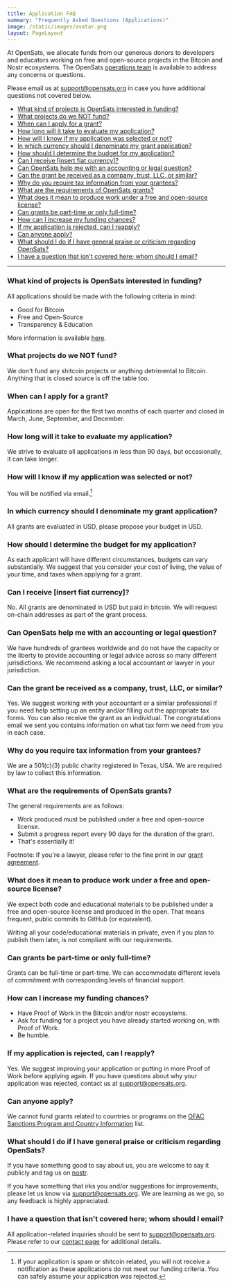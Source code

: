 ```yaml
---
title: Application FAQ
summary: "Frequently Asked Questions (Applications)"
image: /static/images/avatar.png
layout: PageLayout
---
```


At OpenSats, we allocate funds from our generous donors to developers and
educators working on free and open-source projects in the Bitcoin and Nostr
ecosystems. The OpenSats [operations team](/about#operations) is available to
address any concerns or questions.

Please email us at support@opensats.org in case you have additional questions
not covered below.

- [What kind of projects is OpenSats interested in funding?](#what-kind-of-projects-is-opensats-interested-in-funding)
- [What projects do we NOT fund?](#what-projects-do-we-not-fund)
- [When can I apply for a grant?](#when-can-i-apply-for-a-grant)
- [How long will it take to evaluate my application?](#how-long-will-it-take-to-evaluate-my-application)
- [How will I know if my application was selected or not?](#how-will-i-know-if-my-application-was-selected-or-not)
- [In which currency should I denominate my grant application?](#in-which-currency-should-i-denominate-my-grant-application)
- [How should I determine the budget for my application?](#how-should-i-determine-the-budget-for-my-application)
- [Can I receive \[insert fiat currency\]?](#can-i-receive-insert-fiat-currency)
- [Can OpenSats help me with an accounting or legal question?](#can-opensats-help-me-with-an-accounting-or-legal-question)
- [Can the grant be received as a company, trust, LLC, or similar?](#can-the-grant-be-received-as-a-company-trust-llc-or-similar)
- [Why do you require tax information from your grantees?](#why-do-you-require-tax-information-from-your-grantees)
- [What are the requirements of OpenSats grants?](#what-are-the-requirements-of-opensats-grants)
- [What does it mean to produce work under a free and open-source license?](#what-does-it-mean-to-produce-work-under-a-free-and-open-source-license)
- [Can grants be part-time or only full-time?](#can-grants-be-part-time-or-only-full-time)
- [How can I increase my funding chances?](#how-can-i-increase-my-funding-chances)
- [If my application is rejected, can I reapply?](#if-my-application-is-rejected-can-i-reapply)
- [Can anyone apply?](#can-anyone-apply)
- [What should I do if I have general praise or criticism regarding OpenSats?](#what-should-i-do-if-i-have-general-praise-or-criticism-regarding-opensats)
- [I have a question that isn't covered here; whom should I email?](#i-have-a-question-that-isnt-covered-here-whom-should-i-email)

---

### What kind of projects is OpenSats interested in funding?

All applications should be made with the following criteria in mind:

- Good for Bitcoin
- Free and Open-Source
- Transparency & Education

More information is available [here](/apply#criteria).

### What projects do we NOT fund?

We don't fund any shitcoin projects or anything detrimental to Bitcoin. Anything
that is closed source is off the table too.

### When can I apply for a grant?

Applications are open for the first two months of each quarter and closed in
March, June, September, and December.

### How long will it take to evaluate my application?

We strive to evaluate all applications in less than 90 days, but occasionally,
it can take longer.

### How will I know if my application was selected or not?

You will be notified via email.[^fn-shitcoins]

### In which currency should I denominate my grant application?

All grants are evaluated in USD, please propose your budget in USD.

### How should I determine the budget for my application?

As each applicant will have different circumstances, budgets can vary
substantially. We suggest that you consider your cost of living, the value of
your time, and taxes when applying for a grant.

### Can I receive [insert fiat currency]?

No. All grants are denominated in USD but paid in bitcoin. We will request
on-chain addresses as part of the grant process.

### Can OpenSats help me with an accounting or legal question?

We have hundreds of grantees worldwide and do not have the capacity or the
liberty to provide accounting or legal advice across so many different
jurisdictions. We recommend asking a local accountant or lawyer in your
jurisdiction.

### Can the grant be received as a company, trust, LLC, or similar?

Yes. We suggest working with your accountant or a similar professional if you
need help setting up an entity and/or filling out the appropriate tax forms. You
can also receive the grant as an individual. The congratulations email we sent
you contains information on what tax form we need from you in each case.

### Why do you require tax information from your grantees?

We are a 501(c)(3) public charity registered in Texas, USA. We are required by
law to collect this information.

### What are the requirements of OpenSats grants?

The general requirements are as follows:

- Work produced must be published under a free and open-source license.
- Submit a progress report every 90 days for the duration of the grant.
- That's essentially it!

Footnote: If you're a lawyer, please refer to the fine print in our [grant
agreement](/transparency).

### What does it mean to produce work under a free and open-source license?

We expect both code and educational materials to be published under a free and
open-source license and produced in the open. That means frequent, public
commits to GitHub (or equivalent).

Writing all your code/educational materials in private, even if you plan to
publish them later, is not compliant with our requirements.

### Can grants be part-time or only full-time?

Grants can be full-time or part-time. We can accommodate different levels of
commitment with corresponding levels of financial support.

### How can I increase my funding chances?

- Have Proof of Work in the Bitcoin and/or nostr ecosystems.
- Ask for funding for a project you have already started working on, with Proof
  of Work.
- Be humble.

### If my application is rejected, can I reapply?

Yes. We suggest improving your application or putting in more Proof of Work
before applying again. If you have questions about why your application was
rejected, contact us at [support@opensats.org](mailto:support@opensats.org).

### Can anyone apply?

We cannot fund grants related to countries or programs on the [OFAC Sanctions
Program and Country
Information](https://ofac.treasury.gov/sanctions-programs-and-country-information)
list.

### What should I do if I have general praise or criticism regarding OpenSats?

If you have something good to say about us, you are welcome to say it publicly
and tag us on
[nostr](https://njump.me/npub10pensatlcfwktnvjjw2dtem38n6rvw8g6fv73h84cuacxn4c28eqyfn34f).

If you have something that irks you and/or suggestions for improvements, please
let us know via support@opensats.org. We are learning as we go, so any
feedback is highly appreciated.

### I have a question that isn't covered here; whom should I email?

All application-related inquiries should be sent to support@opensats.org.
Please refer to our [contact page](/contact) for additional details.

[^fn-shitcoins]: If your application is spam or shitcoin related, you will not receive a notification as these applications do not meet our funding criteria. You can safely assume your application was rejected.
